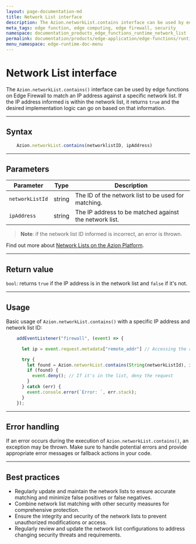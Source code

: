 ```yaml
---
layout: page-documentation-md
title: Network List interface
description: The Azion.networkList.contains interface can be used by edge functions on Edge Firewall to match an IP address against a specific network list. If the IP address informed is within the network list, it returns true and the desired implementation logic can go on based on that information.
meta_tags: edge function, edge computing, edge firewall, security
namespace: documentation_products_edge_functions_runtime_network_list
permalink: documentation/products/edge-application/edge-functions/runtime/api-reference/network-list
menu_namespace: edge-runtime-doc-menu
---
```


# Network List interface

The `Azion.networkList.contains()` interface can be used by edge functions on Edge Firewall to match an IP address against a specific network list. If the IP address informed is within the network list, it returns `true` and the desired implementation logic can go on based on that information.

---

## Syntax

```javascript
    Azion.networkList.contains(networklistID, ipAddress)
```

---

## Parameters

| Parameter | Type | Description |
| - | - | - |
| `networkListId` | string | The ID of the network list to be used for matching. |
| `ipAddress` | string | The IP address to be matched against the network list. |

> **Note**: if the network list ID informed is incorrect, an error is thrown.

Find out more about [Network Lists on the Azion Platform](https://www.azion.com/en/documentation/products/edge-firewall/network-layer-protection/network-lists/).

---

## Return value

`bool`: returns `true` if the IP address is in the network list and `false` if it's not.

---

## Usage

Basic usage of `Azion.networkList.contains()` with a specific IP address and network list ID:

```javascript
    addEventListener("firewall", (event) => {

      let ip = event.request.metadata["remote_addr"] // Accessing the remote address

      try {
        let found = Azion.networkList.contains(String(networkListId), ip); // Checking if the ip is in the list
        if (found) {
          event.deny(); // If it's in the list, deny the request
        }
      } catch (err) {
        event.console.error(`Error: `, err.stack);
      }
    });
```

---

## Error handling

If an error occurs during the execution of `Azion.networkList.contains()`, an exception may be thrown. Make sure to handle potential errors and provide appropriate error messages or fallback actions in your code.

---

## Best practices

- Regularly update and maintain the network lists to ensure accurate matching and minimize false positives or false negatives.
- Combine network list matching with other security measures for comprehensive protection.
- Ensure the integrity and security of the network lists to prevent unauthorized modifications or access.
- Regularly review and update the network list configurations to address changing security threats and requirements.
